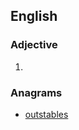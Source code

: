==English==

===Adjective===
{{head|en|adjective superlative form}}

# {{context|rare|lang=en}} {{en-superlative of|absolute}}

===Anagrams===
* [[outstables#English|outstables]]